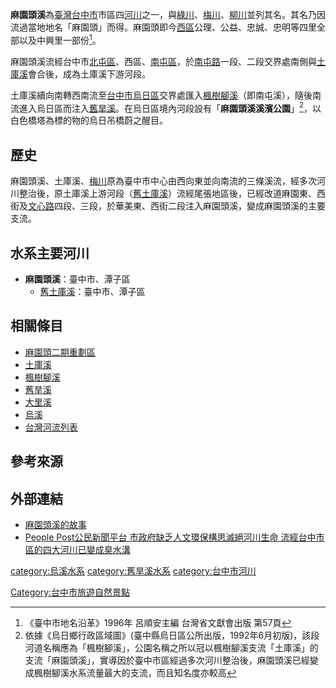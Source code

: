 {{Infobox river
| river_name = 麻園頭溪
| image_name = Taichung002 Rd.jpg
| image_size = 280px
| caption    = 麻園頭溪河床隱約可見「源遠流長」四字，「麻園頭溪」四字被陰影遮蔽<ref>[http://web.nuu.edu.tw/~natun/image6/bao2006.pdf 麻園頭－民俗采風行] {{webarchive|url=https://web.archive.org/web/20081031105615/http://web.nuu.edu.tw/~natun/image6/bao2006.pdf |date=2008-10-31 }}</ref>（攝於台中市華美西街）。
| origin     = {{ROC}}[[臺中市|臺中市]][[豐原區|豐原區]]與[[潭子區|潭子區]]交界
| mouth      = 烏日
| progression = [[土庫溪|土庫溪]]
| basin_countries = 
| location   = [[臺中市|臺中市]][[北屯區|北屯區]]、[[西區_(臺中市)|西區]]、[[南屯區|南屯區]]
| length = 
| elevation = 
| mouth_elevation = 
| discharge = 
| watershed = 
}}

'''麻園頭溪'''為[[臺灣|臺灣]][[台中市|台中市]]市區四[[河川|河川]]之一，與[[綠川|綠川]]、[[梅川|梅川]]、[[柳川|柳川]]並列其名。其名乃因流過當地地名「麻園頭」而得。麻園頭即今[[西區_(台中市)|西區]]公理、公益、忠誠、忠明等四里全部以及中興里一部份<ref name="麻園頭"> 《臺中市地名沿革》1996年 呂順安主編 台灣省文獻會出版 第57頁</ref>。

麻園頭溪流經台中市[[北屯區|北屯區]]、西區、[[南屯區|南屯區]]，於[[南屯路|南屯路]]一段、二段交界處南側與[[土庫溪|土庫溪]]會合後，成為土庫溪下游河段。

土庫溪續向南轉西南流至[[台中市|台中市]][[烏日區|烏日區]]交界處匯入[[楓樹腳溪|楓樹腳溪]]（即南屯溪），隨後南流進入烏日區而注入[[舊旱溪|舊旱溪]]。在烏日區境內河段設有「'''麻園頭溪溪濱公園'''」<ref>依據《烏日鄉行政區域圖》(臺中縣烏日區公所出版，1992年6月初版)，該段河道名稱應為「楓樹腳溪」，公園名稱之所以冠以楓樹腳溪支流「土庫溪」的支流「麻園頭溪」，實導因於臺中市區經過多次河川整治後，麻園頭溪已經變成楓樹腳溪水系流量最大的支流，而且知名度亦較高</ref>，以白色橋塔為標的物的烏日吊橋蔚之醒目。

==歷史==
麻園頭溪、土庫溪、[[梅川|梅川]]原為臺中市中心由西向東並向南流的三條溪流，經多次河川整治後，原土庫溪上游河段（[[舊土庫溪|舊土庫溪]]）流經尾張地區後，已經改道麻園東、西街及[[文心路|文心路]]四段、三段，於華美東、西街二段注入麻園頭溪，變成麻園頭溪的主要支流。

==水系主要河川==
*'''麻園頭溪'''：臺中市、潭子區
**[[舊土庫溪|舊土庫溪]]：臺中市、潭子區

==相關條目==
*[[臺中市第二期市地重劃區|麻園頭二期重劃區]]
*[[土庫溪|土庫溪]]
*[[楓樹腳溪|楓樹腳溪]]
*[[舊旱溪|舊旱溪]]
*[[大里溪|大里溪]]
*[[烏溪|烏溪]]
*[[台灣河流列表|台灣河流列表]]

==參考來源==
<div class="references-small">
<references />
</div>

==外部連結==
*[http://river.tacocity.com.tw/river/river1.htm 麻園頭溪的故事]
*[http://www.peopo.org/portal.php?op=viewPost&articleId=2246 People Post公民新聞平台 市政府缺乏人文環保構思滅絕河川生命 流經台中市區的四大河川已變成臭水溝]

{{台中市四大河川}}
{{烏溪}}

[[category:烏溪水系|category:烏溪水系]]
[[category:舊旱溪水系|category:舊旱溪水系]]
[[category:台中市河川|category:台中市河川]]
[[Category:台中市旅遊自然景點|Category:台中市旅遊自然景點]]